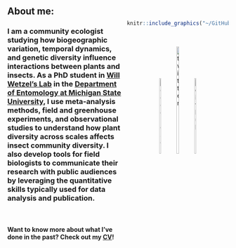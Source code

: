 <style>
.column-left{
  float: left;
  width: 52%;
  text-align: left;
}
.column-center{
  display: inline-block;
  width: 33%;
  text-align: center;
}
.column-right{
  float: right;
  width: 46%;
  text-align: center;
}
</style>

<style>
.vscroll-plot {
    width: 400px;
    height: 800px;
    overflow-y: scroll;
    overflow-x: hidden;
}
</style>


<br />
<br />

<div class="column-left">
## **About me:**
### I am a community ecologist studying how biogeographic variation, temporal dynamics, and genetic diversity influence interactions between plants and insects. As a PhD student in [Will Wetzel's Lab](https://wetzellab.com/) in the [Department of Entomology at Michigan State University](https://www.canr.msu.edu/ent/), I use meta-analysis methods, field and greenhouse experiments, and observational studies to understand how plant diversity across scales affects insect community diversity. I also develop tools for field biologists to communicate their research with public audiences by leveraging the quantitative skills typically used for data analysis and publication.
<br />

#### Want to know more about what I've done in the past? Check out my [CV](https://github.com/dbturner/dbturner.github.io/blob/master/cv/Turner_CV_November_2019_github.pdf)!

</div>
<br />
<br />

<div class="column-right">
```r
knitr::include_graphics("~/GitHub/dbturner.github.io/pics/homePic_14November2019.jpg")
```
<br />

[![google scholar](~/GitHub/dbturner.github.io/pics/googlescholarLogo.png){#id .class width=14% height=21%}](https://scholar.google.com/citations?hl=en&user=K5aIPOwAAAAJ)      [![twitter](~/GitHub/dbturner.github.io/pics/twitterLogo.png){#id .class width=17% height=25%}](https://twitter.com/danbtweeter)      [![github](~/GitHub/dbturner.github.io/pics/githubLogo.png){#id .class width=14% height=21%}](https://github.com/dbturner)    

</div>
